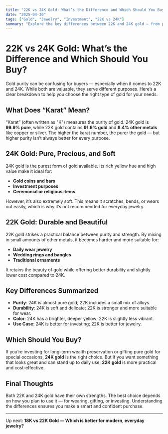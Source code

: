 ```yaml
---
title: "22K vs 24K Gold: What’s the Difference and Which Should You Buy?"
date: "2025-04-30"
tags: ["Gold", "Jewelry", "Investment", "22K vs 24K"]
summary: "Explore the key differences between 22K and 24K gold — from purity and durability to cost and usage — to help you make an informed buying decision."
---
```


# 22K vs 24K Gold: What’s the Difference and Which Should You Buy?

Gold purity can be confusing for buyers — especially when it comes to 22K and 24K. While both are valuable, they serve different purposes. Here’s a clear breakdown to help you choose the right type of gold for your needs.

## What Does “Karat” Mean?

“Karat” (often written as "K") measures the purity of gold. 24K gold is **99.9% pure**, while 22K gold contains **91.6% gold** and **8.4% other metals** like copper or silver. The higher the karat number, the purer the gold — but higher purity isn’t always better for every purpose.

## 24K Gold: Pure, Precious, and Soft

24K gold is the purest form of gold available. Its rich yellow hue and high value make it ideal for:

- **Gold coins and bars**
- **Investment purposes**
- **Ceremonial or religious items**

However, it’s also extremely soft. This means it scratches, bends, or wears out easily, which is why it’s not recommended for everyday jewelry.

## 22K Gold: Durable and Beautiful

22K gold strikes a practical balance between purity and strength. By mixing in small amounts of other metals, it becomes harder and more suitable for:

- **Daily wear jewelry**
- **Wedding rings and bangles**
- **Traditional ornaments**

It retains the beauty of gold while offering better durability and slightly lower cost compared to 24K.

## Key Differences Summarized

- **Purity**: 24K is almost pure gold; 22K includes a small mix of alloys.
- **Durability**: 24K is soft and delicate; 22K is stronger and more suitable for wear.
- **Color**: 24K has a brighter, deeper yellow; 22K is slightly less vibrant.
- **Use Case**: 24K is better for investing; 22K is better for jewelry.

## Which Should You Buy?

If you’re investing for long-term wealth preservation or gifting pure gold for special occasions, **24K gold** is the right choice. But if you want something that looks great and can stand up to daily use, **22K gold** is more practical and cost-effective.

## Final Thoughts

Both 22K and 24K gold have their own strengths. The best choice depends on how you plan to use it — for wearing, gifting, or investing. Understanding the differences ensures you make a smart and confident purchase.

---

Up next: **18K vs 22K Gold — Which is better for modern, everyday jewelry?**
